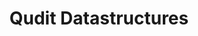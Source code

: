 ---
title: "Qudit Datastructures"
publishedAt: "2025-03-16"
summary: "Puchasing individual components of an automatic watch and assembling a custom build"
images:
- "/images/projects/datastruc/datastruc1.gif"
team:
- name: "Lorant One"
  role: "Software Engineer"
  avatar: "/images/avatar.jpg"
  linkedIn: "https://www.linkedin.com/company/once-ui/"
link: "https://once-ui.com/"
---